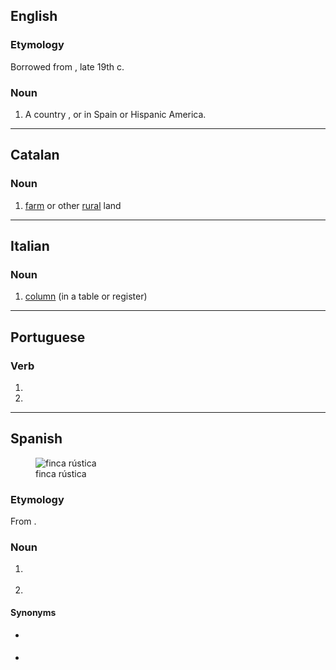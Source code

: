 {{also|fincá}}
==English==

===Etymology===
Borrowed from {{bor|en|es|finca}}, late 19th c.

===Noun===
{{en-noun}}

# A country {{l|en|estate}}, {{l|en|farm}} or {{l|en|ranch}} in Spain or Hispanic America.

----

==Catalan==

===Noun===
{{ca-noun|f}}

# [[farm]] or other [[rural]] land

----

==Italian==

===Noun===
{{it-noun|f}}

# [[column]] (in a table or register)

----

==Portuguese==

===Verb===
{{pt-verb-form}}

# {{pt-verb form of|fincar|ar|indicative|present|singular|third}}
# {{pt-verb form of|fincar|ar|imperative|affirmative|singular|second}}

----

==Spanish==
{{wikipedia|lang=es}}
[[Image:Finca-CanFrareVerd-Ibiza.JPG|thumb|finca rústica]]

===Etymology===
From {{m|es|fincar}}.

===Noun===
{{es-noun|f}}

# {{l|en|real estate}} {{gloss|typically rural and surrounding land but also urban}}
# {{l|en|farm}}

====Synonyms====
* {{sense|real estate}} {{l|es|bien inmueble}}
* {{sense|farm}} {{l|es|hacienda}}